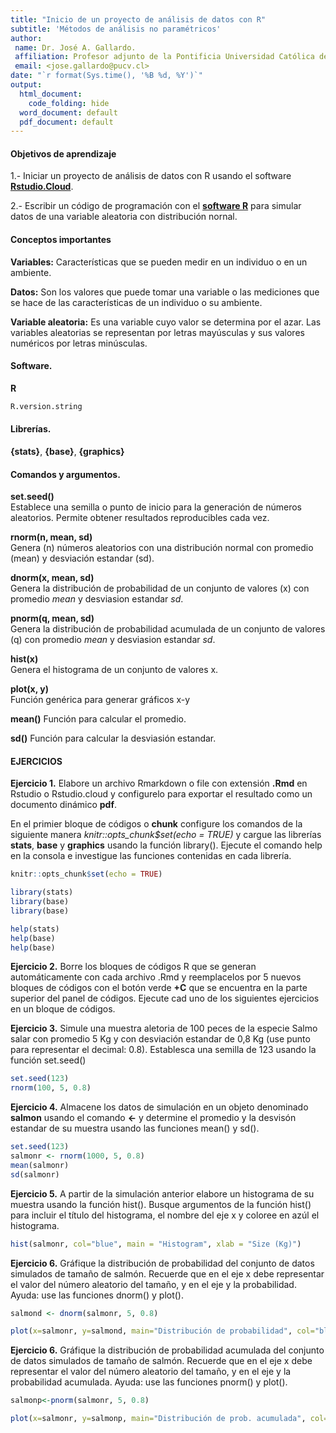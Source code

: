 ```yaml
---
title: "Inicio de un proyecto de análisis de datos con R"
subtitle: 'Métodos de análisis no paramétricos'
author:
 name: Dr. José A. Gallardo.
 affiliation: Profesor adjunto de la Pontificia Universidad Católica de Valparaíso
 email: <jose.gallardo@pucv.cl>
date: "`r format(Sys.time(), '%B %d, %Y')`"
output:
  html_document:
    code_folding: hide
  word_document: default
  pdf_document: default
---
```

  
#### Objetivos de aprendizaje

1.- Iniciar un proyecto de análisis de datos con R usando el software **[Rstudio.Cloud](https://rstudio.cloud/)**.

2.- Escribir un código de programación con el **[software R](https://www.r-project.org/about.html)** para simular datos de una variable aleatoria con distribución nornal.
  
#### Conceptos importantes

**Variables:** Características que se pueden medir en un individuo o en un ambiente.

**Datos:** Son los valores que puede tomar una variable o las mediciones que se hace de las características de un individuo o su ambiente.
 
**Variable aleatoria:** Es una variable cuyo valor se determina por el azar. Las variables aleatorias se representan por letras mayúsculas y sus valores numéricos por letras minúsculas.

#### Software.

**R**

```r
R.version.string
```

#### Librerías.
  
**{stats}**, **{base}**, **{graphics}**
  
#### Comandos y argumentos.

**set.seed()**    
Establece una semilla o punto de inicio para la generación de números aleatorios. Permite obtener resultados reproducibles cada vez.

**rnorm(n, mean, sd)**    
Genera (n) números aleatorios con una distribución normal con promedio (mean) y desviación estandar (sd).

**dnorm(x, mean, sd)**  
Genera la distribución de probabilidad de un conjunto de valores (x) con promedio *mean* y desviasion estandar *sd*.

**pnorm(q, mean, sd)**  
Genera la distribución de probabilidad acumulada de un conjunto de valores (q) con promedio *mean* y desviasion estandar *sd*.

**hist(x)**  
Genera el histograma de un conjunto de valores x.

**plot(x, y)**  
Función genérica para generar gráficos x-y

**mean()**
Función para calcular el promedio.

**sd()**
Función para calcular la desviasión estandar.

#### EJERCICIOS

**Ejercicio 1.** Elabore un archivo Rmarkdown o file con extensión **.Rmd** en Rstudio o Rstudio.cloud y configurelo para exportar el resultado como un documento dinámico **pdf**. 

En el primier bloque de códigos o **chunk** configure los comandos de la siguiente manera *knitr::opts_chunk$set(echo = TRUE)* y cargue las librerías **stats**, **base** y **graphics** usando la función library(). Ejecute el comando help en la consola e investigue las funciones contenidas en cada librería.

```r
knitr::opts_chunk$set(echo = TRUE)

library(stats)
library(base)
library(base)

help(stats)
help(base)
help(base)
```

**Ejercicio 2.** Borre los bloques de códigos R que se generan automáticamente con cada archivo .Rmd y reemplacelos por 5 nuevos bloques de códigos con el botón verde **+C** que se encuentra en la parte superior del panel de códigos. Ejecute cad uno de los siguientes ejercicios en un bloque de códigos.


**Ejercicio 3.** Simule una muestra aletoria de 100 peces de la especie Salmo salar con promedio 5 Kg y con desviación estandar de 0,8 Kg (use punto para representar el decimal: 0.8). Establesca una semilla de 123 usando la función set.seed()

```r
set.seed(123)
rnorm(100, 5, 0.8)
```

**Ejercicio 4.** Almacene los datos de simulación en un objeto denominado **salmon** usando el comando **<-** y determine el promedio y la desvisón estandar de su muestra usando las funciones mean() y sd().

```r
set.seed(123)
salmonr <- rnorm(1000, 5, 0.8)
mean(salmonr)
sd(salmonr)
```

**Ejercicio 5.** A partir de la simulación anterior elabore un histograma de su muestra usando la función hist(). Busque argumentos de la función hist() para incluir el título del histograma, el nombre del eje x y coloree en azúl el histograma. 

```r
hist(salmonr, col="blue", main = "Histogram", xlab = "Size (Kg)")
```

**Ejercicio 6.** Gráfique la distribución de probabilidad del conjunto de datos simulados de tamaño de salmón. Recuerde que en el eje x debe representar el valor del número aleatorio del tamaño, y en el eje y la probabilidad. Ayuda: use las funciones dnorm() y plot(). 

```r

salmond <- dnorm(salmonr, 5, 0.8)

plot(x=salmonr, y=salmond, main="Distribución de probabilidad", col="blue4")


```

**Ejercicio 6.** Gráfique la distribución de probabilidad acumulada del conjunto de datos simulados de tamaño de salmón. Recuerde que en el eje x debe representar el valor del número aleatorio del tamaño, y en el eje y la probabilidad acumulada. Ayuda: use las funciones pnorm() y plot().

```r

salmonp<-pnorm(salmonr, 5, 0.8)

plot(x=salmonr, y=salmonp, main="Distribución de prob. acumulada", col="blue4")

```


